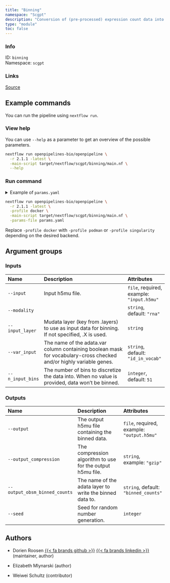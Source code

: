 ```yaml
---
title: "Binning"
namespace: "Scgpt"
description: "Conversion of (pre-processed) expression count data into relative values (bins) to address scale differences across sequencing batches"
type: "module"
toc: false
---
```


::: {.column-margin}

### Info

ID: `binning`  
Namespace: `scgpt`

### Links
[Source](https://github.com/openpipelines-bio/openpipeline/blob/2.1.1/src/scgpt/binning/config.vsh.yaml){.btn-action .btn-sm .btn-info .btn role="button"}

:::



## Example commands

You can run the pipeline using `nextflow run`.

### View help

You can use `--help` as a parameter to get an overview of the possible parameters.

```bash
nextflow run openpipelines-bio/openpipeline \
  -r 2.1.1 -latest \
  -main-script target/nextflow/scgpt/binning/main.nf \
  --help
```

### Run command

<details>
<summary>Example of `params.yaml`</summary>
```yaml
# Inputs
input: # please fill in - example: "input.h5mu"
modality: "rna"
# input_layer: "foo"
var_input: "id_in_vocab"
n_input_bins: 51

# Outputs
# output: "$id.$key.output.h5mu"
# output_compression: "gzip"
output_obsm_binned_counts: "binned_counts"
# seed: 123

# Nextflow input-output arguments
publish_dir: # please fill in - example: "output/"
# param_list: "my_params.yaml"

# Arguments
```
</details>

```bash
nextflow run openpipelines-bio/openpipeline \
  -r 2.1.1 -latest \
  -profile docker \
  -main-script target/nextflow/scgpt/binning/main.nf \
  -params-file params.yaml
```

:::{.callout-note}
Replace `-profile docker` with `-profile podman` or `-profile singularity` depending on the desired backend.
:::

## Argument groups

### Inputs

|Name             |Description                                                                                                         |Attributes                                |
|:----------|:--------------------------------------------------|:--------------------|
|`--input`        |Input h5mu file.                                                                                                    |`file`, required, example: `"input.h5mu"` |
|`--modality`     |                                                                                                                    |`string`, default: `"rna"`                |
|`--input_layer`  |Mudata layer (key from .layers) to use as input data for binning. If not specified, .X is used.                     |`string`                                  |
|`--var_input`    |The name of the adata.var column containing boolean mask for vocabulary-cross checked and/or highly variable genes. |`string`, default: `"id_in_vocab"`        |
|`--n_input_bins` |The number of bins to discretize the data into. When no value is provided, data won't be binned.                    |`integer`, default: `51`                  |


### Outputs

|Name                          |Description                                                |Attributes                                 |
|:----------|:--------------------------------------------------|:--------------------|
|`--output`                    |The output h5mu file containing the binned data.           |`file`, required, example: `"output.h5mu"` |
|`--output_compression`        |The compression algorithm to use for the output h5mu file. |`string`, example: `"gzip"`                |
|`--output_obsm_binned_counts` |The name of the adata layer to write the binned data to.   |`string`, default: `"binned_counts"`       |
|`--seed`                      |Seed for random number generation.                         |`integer`                                  |

## Authors


  * Dorien Roosen [{{< fa brands github >}}](https://github.com/dorien-er) [{{< fa brands linkedin >}}](https://linkedin.com/in/dorien-roosen) (maintainer, author)

  * Elizabeth Mlynarski (author)

  * Weiwei Schultz (contributor)

